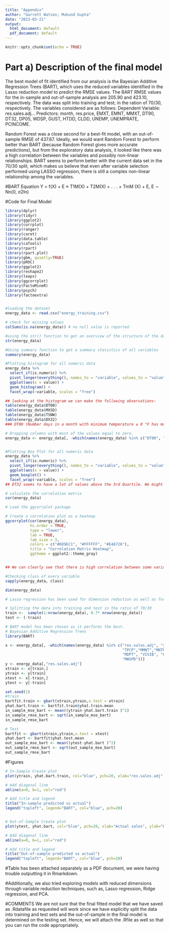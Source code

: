 ---
title: "Appendix"
author: "Garrett Watson; Mukund Gupta"
date: "2023-03-21"
output:
  html_document: default
  pdf_document: default
---

```{r setup, include=FALSE}
knitr::opts_chunk$set(echo = TRUE)
```

# Part a) Description of the final model
The best model of fit identified from our analysis is the Bayesian Additive Regression Trees (BART), which uses the reduced variables identified in the Lasso reduction model to predict the RMSE values. The BART RMSE values for the in-sample and out-of-sample analysis are 205.90 and 423.10, respectively. The data was split into training and test; in the ration of 70/30, respectively. The variables considered are as follows: Dependent Variable: res.sales.adj... Predictors: month, res.price, EMXT, EMNT, MMXT, DT90, DT32, DP05, WDSP, GUST, HTDD, CLDD, UNEMP, UNEMPRATE, PCINCOME.


Random Forest was a close second for a best-fit model, with an out-of-sample RMSE of 437.67. Ideally, we would want Random Forest to perform better than BART (because Random Forest gives more accurate predictions), but from the exploratory data analysis, it looked like there was a high correlation between the variables and possibly non-linear relationships. BART seems to perform better with the current data set in the 70/30 split, which makes us believe that even after variable selection performed using LASSO regression, there is still a complex non-linear relationship among the variables.  


#BART Equation 
Y = f(X) + E ≈ T1M(X) + T2M(X) + . . . + TmM (X) + E,   E ∼ Nn(0, σ2In)

#Code for Final Model
```{r}
library(dplyr)
library(tidyr)
library(ggplot2)
library(corrplot)
library(ranger)
library(caret)
library(data.table)
library(caTools)
library(rpart)
library(rpart.plot)
library(gbm, quietly=TRUE)
library(pROC)
library(ggplot2)
library(reshape2)
library(leaps)
library(ggcorrplot)
library(FactoMineR)
library(psych)
library(factoextra)


#loading the dataset
energy_data <- read.csv("energy_training.csv")

# check for missing values
colSums(is.na(energy_data)) # no null value is reported

#using the str() function to get an overview of the structure of the dataset:
str(energy_data)

#Using summary function to get a summary statistics of all variables 
summary(energy_data)

#Plotting histogram for all numeric data
energy_data %>%
  select_if(is.numeric) %>%
  pivot_longer(everything(), names_to = "variable", values_to = "value") %>%
  ggplot(aes(x = value)) +
  geom_histogram() +
  facet_wrap(~variable, scales = "free")

## looking at the histogram we can make the following observations:
table(energy_data$DT00)
table(energy_data$MXSD)
table(energy_data$TSNW)
table(energy_data$DX32)
### DT00 (Number days in a month with minimum temperature ≤ 0 °F has most of it's value as 0, with only 3 unique values. This questions the use of  the variable in our analysis. Same is the case with MXSD and TSNW)

# Dropping columns with most of the values equal to zero.
energy_data <- energy_data[, -which(names(energy_data) %in% c("DT00", "MXSD", "TSNW", "DX32"))]


#Plotting Box Plot for all numeric data
energy_data %>%
  select_if(is.numeric) %>%
  pivot_longer(everything(), names_to = "variable", values_to = "value") %>%
  ggplot(aes(x = value)) +
  geom_boxplot() +
  facet_wrap(~variable, scales = "free")
## DT32 seems to have a lot of values above the 3rd Quartile. We might have to look at ways to deal with it

# calculate the correlation matrix
cor(energy_data)

# Load the ggcorrplot package

# Create a correlation plot as a heatmap
ggcorrplot(cor(energy_data), 
           hc.order = TRUE, 
           type = "lower", 
           lab = TRUE, 
           lab_size = 3, 
           colors = c("#6D9EC1", "#FFFFFF", "#E46726"), 
           title = "Correlation Matrix Heatmap",
           ggtheme = ggplot2::theme_gray)


## We can clearly see that there is high correlation between some variables. This will have to be treated before model building

#Checking class of every variable
sapply(energy_data, class)

dim(energy_data)

# Lasso regression has been used for dimension reduction as well as for removing the high correlation in the data.

# Splitting the data into training and test in the ratio of 70/30
train <-  sample(1:nrow(energy_data), 0.7* nrow(energy_data))
test <- (-train)

# BART model has been chosen as it performs the best.
# Bayesian Additive Regression Trees
library(BART)

x <- energy_data[, -which(names(energy_data) %in% c("res.sales.adj", "year", "EXMP",
                                                    "TPCP","MMNT","MNTM", "DP01","DP10",
                                                    "MDPT", "VISIB", "LABOR", "GSP", "EMP",
                                                    "MWSPD"))]
y <- energy_data[,"res.sales.adj"]
xtrain <- x[train,]
ytrain <- y[train]
xtest <- x[-train,]
ytest <- y[-train]

set.seed(1)
#train
bartfit.train <- gbart(xtrain,ytrain,x.test = xtrain)
yhat.bart.train <- bartfit.train$yhat.train.mean
in_sample_mse_bart <- mean((ytrain-yhat.bart.train )^2)
in_sample_rmse_bart <- sqrt(in_sample_mse_bart)
in_sample_rmse_bart

# Test
bartfit <- gbart(xtrain,ytrain,x.test = xtest)
yhat.bart <- bartfit$yhat.test.mean
out_sample_mse_bart <- mean((ytest-yhat.bart )^2)
out_sample_rmse_bart <- sqrt(out_sample_mse_bart)
out_sample_rmse_bart

```

#Figures
```{r}
# In-Sample Create plot
plot(ytrain, yhat.bart.train, col="blue", pch=20, xlab="res.sales.adj", ylab="Predicted sales")

# Add diagonal line
abline(a=0, b=1, col="red")

# Add title and legend
title("In-sample predicted vs actual")
legend("topleft", legend="BART", col="blue", pch=20)


# Out-of-Sample Create plot
plot(ytest, yhat.bart, col="blue", pch=20, xlab="Actual sales", ylab="Predicted sales")

# Add diagonal line
abline(a=0, b=1, col="red")

# Add title and legend
title("Out-of-sample predicted vs actual")
legend("topleft", legend="BART", col="blue", pch=20)

```

#Table has been attached separately as a PDF document, we were having trouble outputting it in Rmarkdown.

#Additionally, we also tried exploring models with reduced dimensions through variable reduction techniques, such as, Lasso regression, Ridge regression, and PCA. 

#COMMENTS
We are not sure that the final fitted model that we have saved as .Rdatafile as requested will work since we have explicitly split the data into training and test sets and the out-of-sample in the final model is determined on the testing set. Hence, we will attach the .Rfile as well so that you can run the code appropriately.